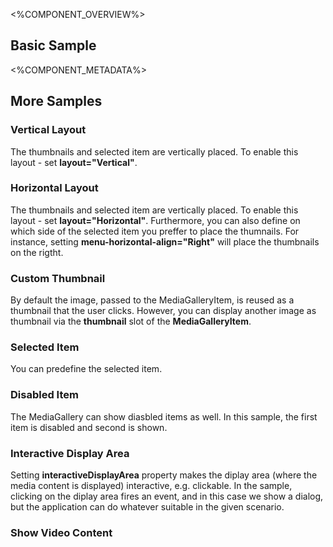 
<%COMPONENT_OVERVIEW%>

## Basic Sample
<Basic />

<%COMPONENT_METADATA%>

## More Samples

### Vertical Layout
The thumbnails and selected item are vertically placed. To enable this layout - set <b>layout="Vertical"</b>. 

<Vertical />

### Horizontal Layout
The thumbnails and selected item are vertically placed. To enable this layout - set <b>layout="Horizontal"</b>. 
Furthermore, you can also define on which side of the selected item you preffer to place the thumnails.
For instance, setting <b>menu-horizontal-align="Right"</b> will place the thumbnails on the rigtht.

<Horizontal />

### Custom Thumbnail
By default the image, passed to the MediaGalleryItem, is reused as a thumbnail that the user clicks.
However, you can display another image as thumbnail via the <b>thumbnail</b> slot of the  <b>MediaGalleryItem</b>.

<ThumbnailCustom />

### Selected Item
You can predefine the selected item.

<WithSelectedItem />

### Disabled Item
The MediaGallery can show diasbled items as well. In this sample, the first item is disabled and second is shown.

<WithDisabledItem />

### Interactive Display Area
Setting <b>interactiveDisplayArea</b> property makes the diplay area (where the media content is displayed) interactive, e.g. clickable.
In the sample, clicking on the  diplay area fires an event, and in this case we show a dialog, but the application can do whatever suitable in the given scenario.

<Interactive />

### Show Video Content
<VideoContent />
